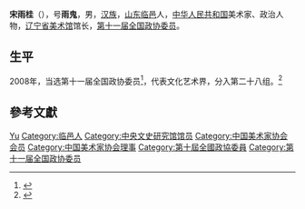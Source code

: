 '''宋雨桂'''（{{bd|1940年||2017年|5月15日|catIdx=Song}}），号'''雨鬼'''，男，[[汉族|汉族]]，[[山东|山东]][[临邑|临邑]]人，[[中华人民共和国|中华人民共和国]]美术家、政治人物，[[辽宁省美术馆|辽宁省美术馆]]馆长，[[第十一届全国政协委员|第十一届全国政协委员]]。

== 生平 ==
2008年，当选第十一届全国政协委员<ref>{{cite news|title=第十一届全国政协委员名单|url=http://www.indaa.com.cn/zt/2009qglh/zxzs/200903/t20090303_127573.html|accessdate=2013-04-09|newspaper=新华社北京1月25日电 中国人民政治协商会议第十一届全国委员会委员名单(共2237人，2008年1月25日政协第十届全国委员会常务委员会第二十次会议通过)|date=2008年1月25日|deadurl=yes|archiveurl=https://web.archive.org/web/20130928014403/http://www.indaa.com.cn/zt/2009qglh/zxzs/200903/t20090303_127573.html|archivedate=2013年9月28日}}</ref>，代表文化艺术界，分入第二十八组。<ref>{{cite news|title=全国政协信息-宋雨桂|url=http://www.cppcc.gov.cn/CMS/wylibary/showJcwyxtInfoWylibary.action?tabJcwyxt.guid=11W0009060&wytype=wjwy|accessdate=2013-04-11|newspaper=全国政协委员会|archive-date=2019-05-19|archive-url=https://web.archive.org/web/20190519032410/http://www.cppcc.gov.cn/CMS/wylibary/showJcwyxtInfoWylibary.action?tabJcwyxt.guid=11W0009060&wytype=wjwy}}</ref>

== 參考文獻 ==
{{reflist}}

{{中国政治人物小作品}}
{{中央文史研究馆馆员}}
{{Navboxes 
| title  = 宋雨桂在[[中国美术家协会|中国美术家协会]]的职务
| list1  =
{{中国美术家协会第五届理事会}}
{{中国美术家协会第六届理事会}}
{{中国美术家协会第七届理事会}}
{{中国美术家协会第八届理事会}}
}}

{{Authority control}}
{{DEFAULTSORT:Song宋}}
[[Category:宋姓|Yu]]
[[Category:临邑人|Category:临邑人]]
[[Category:中央文史研究馆馆员|Category:中央文史研究馆馆员]]
[[Category:中国美术家协会会员|Category:中国美术家协会会员]]
[[Category:中国美术家协会理事|Category:中国美术家协会理事]]
[[Category:第十屆全國政協委員|Category:第十屆全國政協委員]]
[[Category:第十一届全国政协委员|Category:第十一届全国政协委员]]
